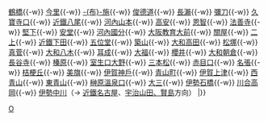 {{鐵道路線
| 模板名稱 = 大阪線
| 名稱 = [[File:Kintetsulogo.png|19px|近畿日本鐵道|link=近畿日本鐵道]] <small>[[近畿日本鐵道]]</small> [[大阪線]] [[File:KT number-D.svg|20px]]
| 代表色 = #4694d1
| 背景顏色 = #FFFFFF 
| 車站列表 =  （[[Template:奈良線 (近畿日本鐵道)|近鐵難波方向]] ←）[[大阪上本町站|大阪上本町]]{{-w}} [[鶴橋站|鶴橋]]{{-w}} [[今里站 (近鐵)|今里]]{{-w}} [[布施站|-{布}-施]]{{-w}} [[俊德道站|俊德道]]{{-w}} [[長瀨站|長瀨]]{{-w}} [[彌刀站|彌刀]]{{-w}} [[久寶寺口站|久寶寺口]]{{-w}} [[近鐵八尾站|近鐵八尾]]{{-w}} [[河內山本站|河內山本]]{{-w}} [[高安站 (日本)|高安]]{{-w}} [[恩智站|恩智]]{{-w}} [[法善寺站|法善寺]]{{-w}} [[堅下站|堅下]]{{-w}} [[安堂站|安堂]]{{-w}} [[河內國分站|河內國分]]{{-w}} [[大阪教育大前站|大阪教育大前]]{{-w}} [[關屋站 (奈良縣)|關屋]]{{-w}} [[二上站|二上]]{{-w}} [[近鐵下田站|近鐵下田]]{{-w}} [[五位堂站|五位堂]]{{-w}} [[築山站|築山]]{{-w}} [[大和高田站|大和高田]]{{-w}} [[松塚站|松塚]]{{-w}} [[真菅站|真菅]]{{-w}} [[大和八木站|大和八木]]{{-w}} [[耳成站|耳成]]{{-w}} [[大福站 (日本)|大福]]{{-w}} [[櫻井站 (奈良縣)|櫻井]]{{-w}} [[大和朝倉站|大和朝倉]]{{-w}} [[長谷寺站|長谷寺]]{{-w}} [[榛原站|榛原]]{{-w}} [[室生口大野站|室生口大野]]{{-w}} [[三本松站 (奈良縣)|三本松]]{{-w}} [[赤目口站|赤目口]]{{-w}} [[名張站|名張]]{{-w}} [[桔梗丘站|桔梗丘]]{{-w}} [[美旗站|美旗]]{{-w}} [[伊賀神戶站|伊賀神戶]]{{-w}} [[青山町站|青山町]]{{-w}} [[伊賀上津站|伊賀上津]]{{-w}} [[西青山站|西青山]]{{-w}} [[東青山站|東青山]]{{-w}} [[榊原溫泉口站|榊原溫泉口]]{{-w}} [[大三站|大三]]{{-w}} [[伊勢石橋站|伊勢石橋]]{{-w}} [[川合高岡站|川合高岡]]{{-w}} [[伊勢中川站|伊勢中川]]（→ [[Template:名古屋線|近鐵名古屋]]、[[Template:山田線·鳥羽線·志摩線|宇治山田、賢島]]方向）
|}}<noinclude>
[[Category:近畿日本鐵道路線模板|O]]
</noinclude>